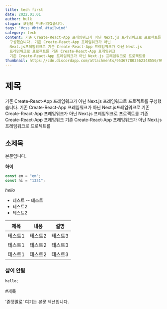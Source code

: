 ```yaml
---
title: tech first
date: 2022.01.01
author: hulk
slogan: 코딩을 부셔버리겠습니다.
tags: "#css #html #tailwind"
category: tech
content: 기존 Create-React-App 프레임워크가 아닌 Next.js 프레임워크로 프로젝트를
  구성했습니다. 기존 Create-React-App 프레임워크가 아닌
  Next.js프레임워크로 기존 Create-React-App 프레임워크가 아닌 Next.js
  프레임워크로 프로젝트를 기존 Create-React-App 프레임워크
  기존 Create-React-App 프레임워크가 아닌 Next.js 프레임워크로 프로젝트를
thumbnail: https://cdn.discordapp.com/attachments/953677803562348556/998944400984002590/2022-07-19_10.28.15.png
---
```


# 제목

<Paragraph>
  기존 Create-React-App 프레임워크가 아닌 Next.js 프레임워크로 프로젝트를
  구성했습니다. 기존 Create-React-App 프레임워크가 아닌 Next.js프레임워크로 기존
  Create-React-App 프레임워크가 아닌 Next.js 프레임워크로 프로젝트를 기존
  Create-React-App 프레임워크 기존 Create-React-App 프레임워크가 아닌 Next.js
  프레임워크로 프로젝트를
</Paragraph>

## 소제목

본문입니다.

**하이**

```javascript
const em = "em";
const hi = "1331";
```

<em>hello</em>

- 테스트
  -- 테스트
- 테스트2
- 테스트2

| 제목    | 내용    | 설명    |
| ------- | ------- | ------- |
| 테스트1 | 테스트2 | 테스트3 |
| 테스트1 | 테스트2 | 테스트3 |
| 테스트1 | 테스트2 | 테스트3 |

### 샵이 안됨

```js
hello;
```

#제목

<Paragraph> '존댓말로' 여기는 본문 섹션입니다.</Paragraph>

